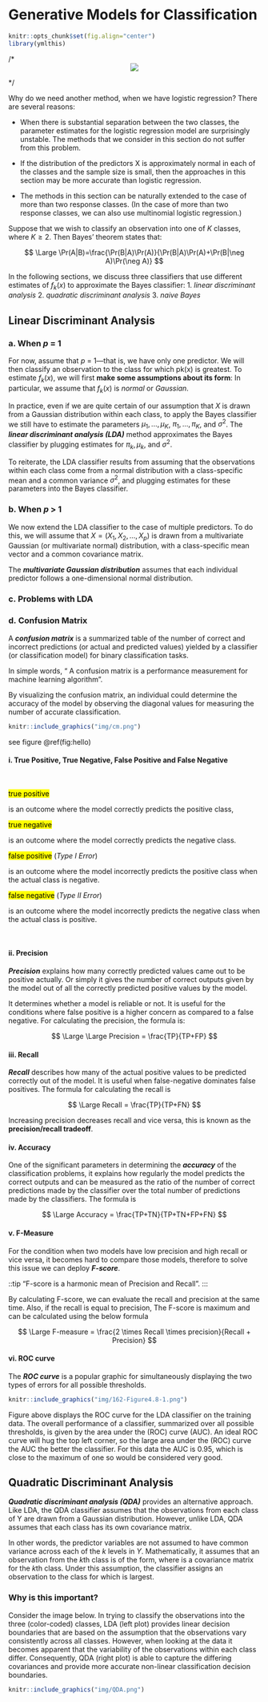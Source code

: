 # Generative Models for Classification

```r
knitr::opts_chunk$set(fig.align="center")
library(ymlthis)
```

/* <center>![](img/illos/03-gm.png)</center> */

Why do we need another method, when we have logistic regression? There are several reasons:

* When there is substantial separation between the two classes, the parameter estimates for the logistic regression model are surprisingly unstable. The methods that we consider in this section do not suffer from this problem.

* If the distribution of the predictors X is approximately normal in each of the classes and the sample size is small, then the approaches in this section may be more accurate than logistic regression.

* The methods in this section can be naturally extended to the case of more than two response classes. (In the case of more than two response classes, we can also use multinomial logistic regression.)

Suppose that we wish to classify an observation into one of $K$ classes, where $K ≥ 2$. Then Bayes’ theorem states that:

:::formula
$$
\Large \Pr(A|B)=\frac{\Pr(B|A)\Pr(A)}{\Pr(B|A)\Pr(A)+\Pr(B|\neg A)\Pr(\neg A)}
$$
:::

In the following sections, we discuss three classifiers that use different estimates of $f_k(x)$ to approximate the Bayes classifier: 
1. _linear discriminant analysis_ 
2. _quadratic discriminant analysis_
3. _naive Bayes_

## Linear Discriminant Analysis{#Linear-Discriminant-Analysis} 

### a. When $p$ = 1 {-}

For now, assume that $p$ = 1—that is, we have only one predictor. We will then classify an observation to the class for which pk(x) is greatest. To estimate $f_k(x)$, we will first **make some assumptions about its form**: In particular, we assume that $f_k(x)$ is _normal_ or _Gaussian_.

In practice, even if we are quite certain of our assumption that $X$ is drawn from a Gaussian distribution within each class, to apply the Bayes classifier we still have to estimate the parameters $\mu_1, . . . ,\mu_K$, $\pi_1, . . . ,\pi_K$, and $\sigma^2$. The _**linear discriminant analysis (LDA)**_ method approximates the Bayes classifier by plugging estimates for $\pi_k, \mu_k$, and $\sigma^2$.

To reiterate, the LDA classifier results from assuming that the observations within each class come from a normal distribution with a class-specific mean and a common variance $\sigma^2$, and plugging estimates for these parameters into the Bayes classifier.

### b. When $p$ > 1 {-}

We now extend the LDA classifier to the case of multiple predictors. To do this, we will assume that $X = (X_1,X_2, . . . ,X_p)$ is drawn from a multivariate Gaussian (or multivariate normal) distribution, with a class-specific mean vector and a common covariance matrix.

The _**multivariate Gaussian distribution**_ assumes that each individual predictor follows a one-dimensional normal distribution.

### c. Problems with LDA {-}


### d. Confusion Matrix {-}

A ***confusion matrix*** is a summarized table of the number of correct and incorrect predictions (or actual and predicted values) yielded by a classifier (or classification model) for binary classification tasks. 

:::tip
In simple words, “ A confusion matrix is a performance measurement for machine learning algorithm”.
:::

By visualizing the confusion matrix, an individual could determine the accuracy of the model by observing the diagonal values for measuring the number of accurate classification.

```r
knitr::include_graphics("img/cm.png")
```

see figure \@ref(fig:hello)

#### i. True Positive, True Negative, False Positive and False Negative {-}

<br>

:::def
<div class="split">
<div class="split1">

<mark class="def">true positive</mark>

is an outcome where the model correctly predicts the positive class, 

</div>

<div class="split2">

<mark class="def">true negative</mark>

is an outcome where the model correctly predicts the negative class. 

</div>
</div>

<div class="split">
<div class="split1">

<mark class="def">false positive</mark> (_Type I Error_) 

is an outcome where the model incorrectly predicts the positive class when the actual class is negative.

</div>

<div class="split2">

<mark class="def">false negative</mark> (_Type II Error_) 

is an outcome where the model incorrectly predicts the negative class when the actual class is positive.

</div>
</div>
:::

</br>

#### ii. Precision {-}

***Precision*** explains how many correctly predicted values came out to be positive actually. Or simply it gives the number of correct outputs given by the model out of all the correctly predicted positive values by the model.

 
It determines whether a model is reliable or not. It is useful for the conditions where false positive is a higher concern as compared to a false negative. For calculating the precision, the formula is:

:::formula
$$
\Large \Large Precision = \frac{TP}{TP+FP}
$$
:::

#### iii. Recall {-}
 
***Recall*** describes how many of the actual positive values to be predicted correctly out of the model. It is useful when false-negative dominates false positives. The formula for calculating the recall is 

 
:::formula
$$
\Large Recall = \frac{TP}{TP+FN}
$$
:::

:::hat
Increasing precision decreases recall and vice versa, this is known as the **precision/recall tradeoff**.
:::

#### iv. Accuracy {-}

One of the significant parameters in determining the ***accuracy*** of the classification problems, it explains how regularly the model predicts the correct outputs and can be measured as the ratio of the number of correct predictions made by the classifier over the total number of predictions made by the classifiers. The formula is

:::formula
$$
\Large Accuracy = \frac{TP+TN}{TP+TN+FP+FN}
$$
:::

#### v. F-Measure {-}

For the condition when two models have low precision and high recall or vice versa, it becomes hard to compare those models, therefore to solve this issue we can deploy ***F-score***. 

 
::tip
“F-score is a harmonic mean of Precision and Recall”.
:::
 

By calculating F-score, we can evaluate the recall and precision at the same time. Also, if the recall is equal to precision, The F-score is maximum and can be calculated using the below formula

:::formula
$$
\Large F-measure = \frac{2 \times Recall \times precision}{Recall + Precision}
$$
:::

#### vi. ROC curve {-}

The ***ROC curve*** is a popular graphic for simultaneously displaying the two types of errors for all possible thresholds.

```r
knitr::include_graphics("img/162-Figure4.8-1.png")
```

Figure above displays the ROC curve for the LDA classifier on the training data. The overall performance of a classifier, summarized over all possible thresholds, is given by the area under the (ROC) curve (AUC). An ideal ROC curve will hug the top left corner, so the large area under the (ROC) curve
the AUC the better the classifier. For this data the AUC is 0.95, which is close to the maximum of one so would be considered very good.

## Quadratic Discriminant Analysis{#QDA}

***Quadratic discriminant analysis (QDA)*** provides an alternative approach. Like LDA, the QDA classifier assumes that the observations from each class of Y are drawn from a Gaussian distribution. However, unlike LDA, QDA assumes that each class has its own covariance matrix. 

In other words, the predictor variables are not assumed to have common variance across each of the $k$ levels in $Y$. Mathematically, it assumes that an observation from the $k$th class is of the form, where is a covariance matrix for the $k$th class. Under this assumption, the classifier assigns an observation to the class for which is largest.

### Why is this important? {-}

Consider the image below. In trying to classify the observations into the three (color-coded) classes, LDA (left plot) provides linear decision boundaries that are based on the assumption that the observations vary consistently across all classes. However, when looking at the data it becomes apparent that the variability of the observations within each class differ. Consequently, QDA (right plot) is able to capture the differing covariances and provide more accurate non-linear classification decision boundaries.

```r
knitr::include_graphics("img/QDA.png")
```


